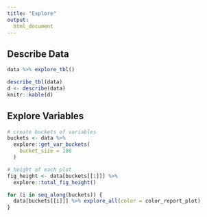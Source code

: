 ---
title: "Explore"
output: 
  html_document
---

## Describe Data

```{r fig.height=3, echo=FALSE, message=FALSE, warning=FALSE}
data %>% explore_tbl()
```

```{r echo=FALSE, message=FALSE, warning=FALSE}
describe_tbl(data)
d <- describe(data)
knitr::kable(d)
```

## Explore Variables

```{r include=FALSE}
# create buckets of variables
buckets <- data %>% 
  explore::get_var_buckets(
    bucket_size = 100
  )

# height of each plot
fig_height <- data[buckets[[1]]] %>% 
  explore::total_fig_height()

```

```{r echo=FALSE, fig.height=fig_height, fig.width=10, message=FALSE, warning=FALSE}
for (i in seq_along(buckets)) {
  data[buckets[[i]]] %>% explore_all(color = color_report_plot)
}
```


